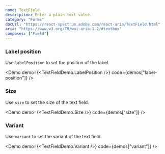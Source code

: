 ```yaml
---
name: TextField
description: Enter a plain text value.
category: "Forms"
docUrl: "https://react-spectrum.adobe.com/react-aria/TextField.html"
aria: "https://www.w3.org/TR/wai-aria-1.2/#textbox"
composes: ["Field"]
---
```


### Label position

Use `labelPosition` to set the position of the label.

<Demo demo={<TextFieldDemo.LabelPosition />} code={demos["label-position"]} />

### Size

Use `size` to set the size of the text field.

<Demo demo={<TextFieldDemo.Size />} code={demos["size"]} />

### Variant

Use `variant` to set the variant of the text field.

<Demo demo={<TextFieldDemo.Variant />} code={demos["variant"]} />
